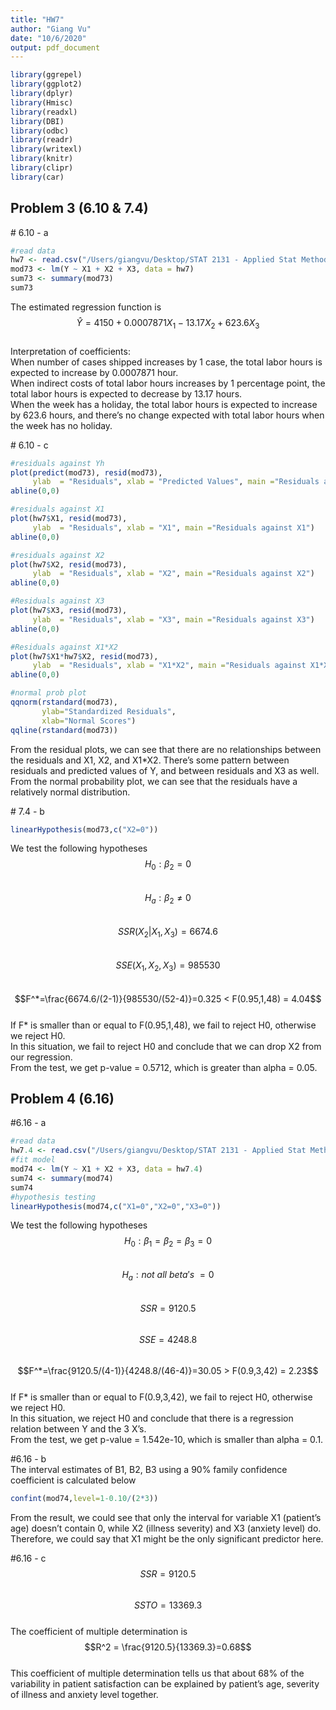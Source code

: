 ```yaml
---
title: "HW7"
author: "Giang Vu"
date: "10/6/2020"
output: pdf_document
---
```

```r
library(ggrepel)
library(ggplot2)
library(dplyr)
library(Hmisc)
library(readxl)
library(DBI)
library(odbc)
library(readr)
library(writexl)
library(knitr)
library(clipr)
library(car)
```

## Problem 3 (6.10 & 7.4)
  
  # 6.10 - a

```r
#read data
hw7 <- read.csv("/Users/giangvu/Desktop/STAT 2131 - Applied Stat Methods 1/HW/hw7/hw7.3data.csv",sep = ",")
mod73 <- lm(Y ~ X1 + X2 + X3, data = hw7)
sum73 <- summary(mod73)
sum73
```
The estimated regression function is  
  $$\hat{Y} = 4150 + 0.0007871X_{1} - 13.17X_{2} + 623.6X_{3}$$  
  Interpretation of coefficients:  
  When number of cases shipped increases by 1 case, the total labor hours is expected to increase by 0.0007871 hour.  
  When indirect costs of total labor hours increases by 1 percentage point, the total labor hours is expected to decrease by 13.17 hours.   
  When the week has a holiday, the total labor hours is expected to increase by 623.6 hours, and there's no change expected with total labor hours when the week has no holiday.
  
  # 6.10 - c
```r
#residuals against Yh
plot(predict(mod73), resid(mod73),
     ylab  = "Residuals", xlab = "Predicted Values", main ="Residuals against Yh")
abline(0,0)

#residuals against X1
plot(hw7$X1, resid(mod73),
     ylab  = "Residuals", xlab = "X1", main ="Residuals against X1")
abline(0,0)

#residuals against X2
plot(hw7$X2, resid(mod73),
     ylab  = "Residuals", xlab = "X2", main ="Residuals against X2")
abline(0,0)

#Residuals against X3
plot(hw7$X3, resid(mod73),
     ylab  = "Residuals", xlab = "X3", main ="Residuals against X3")
abline(0,0)

#Residuals against X1*X2
plot(hw7$X1*hw7$X2, resid(mod73),
     ylab  = "Residuals", xlab = "X1*X2", main ="Residuals against X1*X2")
abline(0,0)

#normal prob plot
qqnorm(rstandard(mod73), 
       ylab="Standardized Residuals", 
       xlab="Normal Scores") 
qqline(rstandard(mod73))
```
  
  From the residual plots, we can see that there are no relationships between the residuals and X1, X2, and X1*X2. There's some pattern between residuals and predicted values of Y, and between residuals and X3 as well.
  From the normal probability plot, we can see that the residuals have a relatively normal distribution.  
    
  # 7.4 - b
```r
linearHypothesis(mod73,c("X2=0"))
```
  We test the following hypotheses
  $$H_0: \beta_2 = 0 $$  
  $$H_a: \beta_2 \neq0$$  
  $$SSR(X_2|X_1,X_3)=6674.6$$  
  $$SSE(X_1,X_2,X_3)=985530$$  
  $$F^*=\frac{6674.6/(2-1)}{985530/(52-4)}=0.325 < F(0.95,1,48) = 4.04$$  
  If F* is smaller than or equal to F(0.95,1,48), we fail to reject H0, otherwise we reject  H0.  
  In this situation, we fail to reject H0 and conclude that we can drop X2 from our regression.  
  From the test, we get p-value = 0.5712, which is greater than alpha = 0.05.  
  
## Problem 4 (6.16)  

  #6.16 - a  
```r
#read data
hw7.4 <- read.csv("/Users/giangvu/Desktop/STAT 2131 - Applied Stat Methods 1/HW/hw7/hw7.4data.csv",sep=",")
#fit model
mod74 <- lm(Y ~ X1 + X2 + X3, data = hw7.4)
sum74 <- summary(mod74)
sum74
#hypothesis testing
linearHypothesis(mod74,c("X1=0","X2=0","X3=0"))
```
  We test the following hypotheses
  $$H_0: \beta_1= \beta_2 =\beta_3= 0 $$  
  $$H_a: not\: all\: beta's\: =0$$  
  $$SSR=9120.5$$  
  $$SSE=4248.8$$  
  $$F^*=\frac{9120.5/(4-1)}{4248.8/(46-4)}=30.05 > F(0.9,3,42) = 2.23$$  
  If F* is smaller than or equal to F(0.9,3,42), we fail to reject H0, otherwise we reject  H0.  
  In this situation, we reject H0 and conclude that there is a regression relation between Y and the 3 X's.  
  From the test, we get p-value = 1.542e-10, which is smaller than alpha = 0.1.  
  
  #6.16 - b  
  The interval estimates of B1, B2, B3 using a 90% family confidence coefficient is calculated below
```r
confint(mod74,level=1-0.10/(2*3))
```
  From the result, we could see that only the interval for variable X1 (patient's age) doesn't contain 0, while X2 (illness severity) and X3 (anxiety level) do. Therefore, we could say that X1 might be the only significant predictor here.  
    
  #6.16 - c  
  $$SSR=9120.5$$   
  $$SSTO=13369.3$$  
  The coefficient of multiple determination is 
  $$R^2 = \frac{9120.5}{13369.3}=0.68$$   
  This coefficient of multiple determination tells us that about 68% of the variability in patient satisfaction can be explained by patient's age, severity of illness and anxiety level together.

